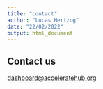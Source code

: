 ---
title: "contact"
author: "Lucas Hertzog"
date: "22/02/2022"
output: html_document
---

## Contact us

[dashboard@acceleratehub.org](dashboard@acceleratehub.org)